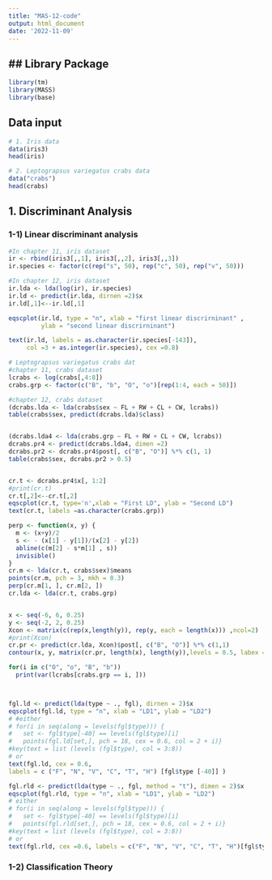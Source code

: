 ```yaml
---
title: "MAS-12-code"
output: html_document
date: '2022-11-09'
---
```

## Library Package
---
```r
library(tm)
library(MASS)
library(base)
```


## Data input
```r
# 1. Iris data
data(iris3)
head(iris)
```


```r
# 2. Leptograpsus variegatus crabs data
data("crabs")
head(crabs)
```

\newpage

## 1. Discriminant Analysis

### 1-1) Linear discriminant analysis
```r

#In chapter 11, iris dataset
ir <- rbind(iris3[,,1], iris3[,,2], iris3[,,3])
ir.species <- factor(c(rep("s", 50), rep("c", 50), rep("v", 50)))

#In chapter 12, iris dataset
ir.lda <- lda(log(ir), ir.species)
ir.ld <- predict(ir.lda, dirnen =2)$x
ir.ld[,1]<--ir.ld[,1]

eqscplot(ir.ld, type = "n", xlab = "first linear discrirninant" ,
         ylab = "second linear discrirninant")

text(ir.ld, labels = as.character(ir.species[-143]), 
     col =3 + as.integer(ir.species), cex =0.8)
```


```r
# Leptograpsus variegatus crabs dat
#chapter 11, crabs dataset
lcrabs <- log(crabs[,4:8])
crabs.grp <- factor(c("B", "b", "O", "o")[rep(1:4, each = 50)])

#chapter 12, crabs dataset
(dcrabs.lda <- lda(crabs$sex ~ FL + RW + CL + CW, lcrabs))
table(crabs$sex, predict(dcrabs.lda)$class)


(dcrabs.lda4 <- lda(crabs.grp ~ FL + RW + CL + CW, lcrabs))
dcrabs.pr4 <- predict(dcrabs.lda4, dimen =2)
dcrabs.pr2 <- dcrabs.pr4$post[, c("B", "O")] %*% c(1, 1)
table(crabs$sex, dcrabs.pr2 > 0.5)


cr.t <- dcrabs.pr4$x[, 1:2]
#print(cr.t)
cr.t[,2]<--cr.t[,2]
eqscplot(cr.t, type='n',xlab = "First LD", ylab = "Second LD") 
text(cr.t, labels =as.character(crabs.grp))

perp <- function(x, y) {
  m <- (x+y)/2
  s <- - (x[1] - y[1])/(x[2] - y[2])
  abline(c(m[2] - s*m[1] , s))
  invisible()
}
cr.m <- lda(cr.t, crabs$sex)$means
points(cr.m, pch = 3, mkh = 0.3)
perp(cr.m[1, ], cr.m[2, ])
cr.lda <- lda(cr.t, crabs.grp)


x <- seq(-6, 6, 0.25)
y <- seq(-2, 2, 0.25)
Xcon <- matrix(c(rep(x,length(y)), rep(y, each = length(x))) ,ncol=2) 
#print(Xcon)
cr.pr <- predict(cr.lda, Xcon)$post[, c("B", "O")] %*% c(1,1) 
contour(x, y, matrix(cr.pr, length(x), length(y)),levels = 0.5, labex = 0, add = T, lty= 3)

for(i in c("O", "o", "B", "b"))
  print(var(lcrabs[crabs.grp == i, ]))



fgl.ld <- predict(lda(type ~ ., fgl), dirnen = 2)$x 
eqscplot(fgl.ld, type = "n", xlab = "LD1", ylab = "LD2") 
# #either
# for(i in seq(along = levels(fgl$type))) {
# 	set <- fgl$type[-40] == levels(fgl$type)[i]
# 	points(fgl.ld[set,], pch = 18, cex = 0.6, col = 2 + i)}
#key(text = list (levels (fgl$type), col = 3:8))
# or
text(fgl.ld, cex = 0.6,
labels = c ("F", "N", "V", "C", "T", "H") [fgl$type [-40]] )

fgl.rld <- predict(lda(type ~ ., fgl, method = "t"), dimen = 2)$x 
eqscplot(fgl.rld, type = "n", xlab = "LD1", ylab = "LD2")
# either
# for(i in seq(along = levels(fgl$type))) {
# 	set <- fgl$type[-40] == levels(fgl$type)[i]
# 	points(fgl.rld[set,], pch = 18, cex = 0.6, col = 2 + i)}
#key(text = list (levels (fgl$type), col = 3:8))
# or
text(fgl.rld, cex =0.6, labels = c("F", "N", "V", "C", "T", "H")[fgl$type[-40]])
```

### 1-2) Classification Theory
```r
```

